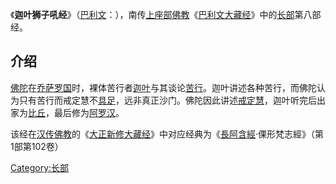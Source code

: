 《'''迦叶狮子吼经'''》（[[巴利文|巴利文]]：{{lang|ISAT|Mahasihanada Suttam}}），南传[[上座部佛教|上座部佛教]]《[[巴利文大藏经|巴利文大藏经]]》中的[[長部_(佛經)|长部]]第八部经。

== 介绍 ==
[[佛陀|佛陀]]在[[乔萨罗国|乔萨罗国]]时，裸体苦行者[[迦叶|迦叶]]与其谈论[[苦行|苦行]]。迦叶讲述各种苦行，而佛陀认为只有苦行而戒定慧不[[具足|具足]]，远非真正沙门。佛陀因此讲述[[戒定慧|戒定慧]]，迦叶听完后出家为[[比丘|比丘]]，最后修为[[阿罗汉|阿罗汉]]。

该经在[[汉传佛教|汉传佛教]]的《[[大正新修大藏经|大正新修大藏经]]》中对应经典为《[[長阿含經|長阿含經]]·倮形梵志經》（第1部第102卷）


{{Pali-D}}

{{佛教小作品}}
[[Category:长部|Category:长部]]
